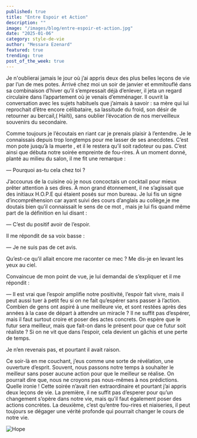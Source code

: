 ```yaml
---
published: true
title: "Entre Espoir et Action"
description: ""
image: "/images/blog/entre-espoir-et-action.jpg"
date: "2025-01-06"
category: style-de-vie
author: "Messara Ezenard"
featured: true
trending: true
post_of_the_week: true
---
```


Je n'oublierai jamais le jour où j’ai appris deux des plus belles leçons de vie
par l’un de mes potes. Arrivé chez moi un soir de janvier et emmitouflé dans
sa combinaison d’hiver qu’il s’empressait déjà d’enlever, il jeta un regard
circulaire dans l’appartement où je venais d’emménager. Il ouvrit la
conversation avec les sujets habituels que j’aimais à savoir : sa mère qui lui
reprochait d’être encore célibataire, sa lassitude du froid, son désir de
retourner au bercail,( Haïti), sans oublier l’évocation de nos merveilleux
souvenirs du secondaire.

Comme toujours je l’écoutais en riant car je prenais plaisir à l’entendre. Je le
connaissais depuis trop longtemps pour me lasser de ses anecdotes. C’est
mon pote jusqu’à la muerte , et il le restera qu’il soit radoteur ou pas.
C’est ainsi que débuta notre soirée empreinte de fou-rires. À un moment
donné, planté au milieu du salon, il me fit une remarque :

— Pourquoi as-tu cela chez toi ?

J’accourus de la cuisine où je nous concoctais un cocktail pour mieux prêter
attention à ses dires. À mon grand étonnement, il ne s’agissait que des
initiaux H.O.P.E qui étaient posés sur mon bureau. Je lui fis un signe
d’incompréhension car ayant suivi des cours d’anglais au collège,je me
doutais bien qu’il connaissait le sens de ce mot , mais je lui fis quand même
part de la définition en lui disant :

— C’est du positif avoir de l’espoir.

Il me répondit de sa voix basse :

— Je ne suis pas de cet avis.

Qu’est-ce qu’il allait encore me raconter ce mec ? Me dis-je en levant les yeux
au ciel.

Convaincue de mon point de vue, je lui demandai de s’expliquer et il me
répondit :

— Il est vrai que l’espoir amplifie notre positivité, l’espoir fait vivre, mais il peut
aussi tuer à petit feu si on ne fait qu’espérer sans passer à l’action. Combien
de gens ont aspiré à une meilleure vie, et sont restées après des années à la
case de départ à attendre un miracle ? Il ne suffit pas d’espérer, mais il faut
surtout croire et poser des actes concrets. On espère que le futur sera
meilleur, mais que fait-on dans le présent pour que ce futur soit réaliste ? Si
on ne vit que dans l’espoir, cela devient un gâchis et une perte de temps.

Je n’en revenais pas, et pourtant il avait raison.

Ce soir-là en me couchant, j’eus comme une sorte de révélation, une
ouverture d’esprit. Souvent, nous passons notre temps à souhaiter le meilleur
sans poser aucune action pour que le meilleur se réalise. On pourrait dire
que, nous ne croyons pas nous-mêmes à nos prédictions. Quelle ironie !
Cette soirée n’avait rien extraordinaire et pourtant j’ai appris deux leçons de vie. La première, il ne suffit pas d’esperer pour qu’un changement s’opère
dans notre vie, mais qu’il faut également poser des actions concrètes. La
deuxième, c’est qu’entre fou-rires et niaiseries, il peut toujours se dégager
une vérité profonde qui pourrait changer le cours de notre vie.

![Hope](/images/blog/entre-espoir-et-action-2.jpg)


